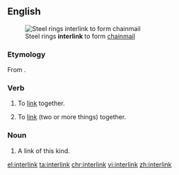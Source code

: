 ==English==
[[Image:Baidana rings.JPG|thumb|right|Steel rings '''interlink''' to form [[chainmail]]]]

===Etymology===
From {{prefix|inter|link|lang=en}}.

===Verb===
{{en-verb}}

# {{lb|en|intransitive}} To [[link]] together.
# {{lb|en|transitive}} To [[link]] (two or more things) together.

===Noun===
{{en-noun}}

# A link of this kind.

[[el:interlink]]
[[ta:interlink]]
[[chr:interlink]]
[[vi:interlink]]
[[zh:interlink]]